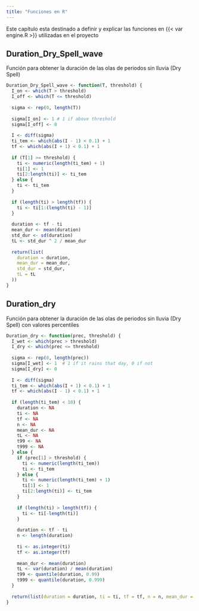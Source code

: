```yaml
---
title: "Funciones en R"
---
```


Este capítulo esta destinado a definir y explicar las funciones en {{< var engine.R >}} utilizadas en el proyecto


##  Duration_Dry_Spell_wave

Función para obtener la duración de las olas de periodos sin lluvia (Dry Spell)


```r

Duration_Dry_Spell_wave <- function(T, threshold) {
  I_on <- which(T > threshold)
  I_off <- which(T <= threshold)
  
  sigma <- rep(0, length(T))
  
  sigma[I_on] <- 1 # 1 if above threshold
  sigma[I_off] <- 0
  
  I <- diff(sigma)
  ti_tem <- which(abs(I - 1) < 0.1) + 1
  tf <- which(abs(I + 1) < 0.1) + 1
  
  if (T[1] >= threshold) {
    ti <- numeric(length(ti_tem) + 1)
    ti[1] <- 1
    ti[2:length(ti)] <- ti_tem
  } else {
    ti <- ti_tem
  }
  
  if (length(ti) > length(tf)) {
    ti <- ti[1:(length(ti) - 1)]
  }
  
  duration <- tf - ti
  mean_dur <- mean(duration)
  std_dur <- sd(duration)
  tL <- std_dur ^ 2 / mean_dur
  
  return(list(
    duration = duration,
    mean_dur = mean_dur,
    std_dur = std_dur,
    tL = tL
  ))
}
```

## Duration_dry

Función para obtener la duración de las olas de periodos sin lluvia (Dry Spell) con valores percentiles


```r
Duration_dry <- function(prec, threshold) {
  I_wet <- which(prec > threshold)
  I_dry <- which(prec <= threshold)
  
  sigma <- rep(0, length(prec))
  sigma[I_wet] <- 1  # 1 if it rains that day, 0 if not
  sigma[I_dry] <- 0
  
  I <- diff(sigma)
  ti_tem <- which(abs(I + 1) < 0.1) + 1
  tf <- which(abs(I - 1) < 0.1) + 1
  
  if (length(ti_tem) < 10) {
    duration <- NA
    ti <- NA
    tf <- NA
    n <- NA
    mean_dur <- NA
    tL <- NA
    t99 <- NA
    t999 <- NA
  } else {
    if (prec[1] > threshold) {
      ti <- numeric(length(ti_tem))
      ti <- ti_tem
    } else {
      ti <- numeric(length(ti_tem) + 1)
      ti[1] <- 1
      ti[2:length(ti)] <- ti_tem
    }
    
    if (length(ti) > length(tf)) {
      ti <- ti[-length(ti)]
    }
    
    duration <- tf - ti
    n <- length(duration)
    
    ti <- as.integer(ti)
    tf <- as.integer(tf)
    
    mean_dur <- mean(duration)
    tL <- var(duration) / mean(duration)
    t99 <- quantile(duration, 0.99)
    t999 <- quantile(duration, 0.999)
  }
  
  return(list(duration = duration, ti = ti, tf = tf, n = n, mean_dur = mean_dur, tL = tL, t99 = t99, t999 = t999))
}
```

